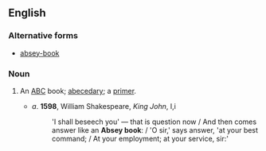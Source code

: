 ==English==

===Alternative forms===
* [[absey-book]]

===Noun===
{{en-noun|head=[[absey]] [[book]]}}

# {{label|en|obsolete}} An [[ABC]] book; [[abecedary]]; a [[primer]].
#* ''a''. '''1598''', William Shakespeare, ''King John'', I,i
#*: 'I shall beseech you' — that is question now / And then comes answer like an '''Absey book''': / 'O sir,' says answer, 'at your best command; / At your employment; at your service, sir:'